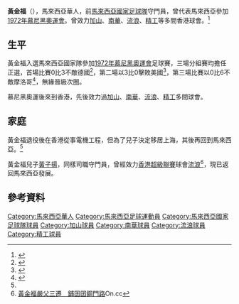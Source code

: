 {{Football player infobox
| playername = 黃金福
| image = 
| height = 
| nickname = 
| dateofbirth = 1949年3月17日
| cityofbirth = 
| countryofbirth = [[File:Flag_of_the_Federated_Malay_States_(1895–1946).svg|22px]] [[馬來亞聯合邦|馬來亞]]
| currentclub = 已退役
| clubnumber = 
| position = [[守門員|守門員]]
| youthyears = 
| youthclubs = 
| years = 
| clubs = [[加山足球隊|加山]]<br />[[南華足球隊|南華]]<br />[[香港流浪足球會|流浪]]<br />[[精工足球會|精工]]
| caps(goals) = 
| nationalyears1 = 1970–1972
| nationalteam1 = [[馬來西亞國家足球隊|馬來西亞]]
| nationalcaps1 = 
| nationalgoals1 = 
| pcupdate = 
| ntupdate = 
}}
'''黃金福'''（{{bd|1949年|3月17日|catIdx=Wong}}），馬來西亞華人，前[[馬來西亞國家足球隊|馬來西亞國家足球隊]]守門員，曾代表馬來西亞參加[[1972年慕尼黑奧運會|1972年慕尼黑奧運會]]。曾效力[[加山足球隊|加山]]、[[南華足球隊|南華]]、[[香港流浪足球會|流浪]]、[[精工足球會|精工]]等多間香港球會。<ref>{{cite web|url=http://www.1titan.com/article.php?cat=1&pg=63&ac=4706|title=战术不对阻发展 黄金福为马足把脉|work=1titan.com|access-date=2017-03-17|archive-url=https://web.archive.org/web/20170327054803/http://www.1titan.com/article.php?cat=1&pg=63&ac=4706|archive-date=2017-03-27|dead-url=yes}}</ref>

==生平==
黃金福入選馬來西亞國家隊參加[[1972年慕尼黑奧運會|1972年慕尼黑奧運會]]足球賽，三場分組賽均擔任正選，首場比賽0比3不敵德國<ref>{{Cite web |url=https://www.fifa.com/tournaments/archive/mensolympic/munich1972/matches/round=197111/match=32127/index.html |title=Germany vs Malaysia Match Report |accessdate=2018-02-22 |archive-date=2020-02-17 |archive-url=https://web.archive.org/web/20200217161853/https://www.fifa.com/tournaments/archive/mensolympic/munich1972/matches/round=197111/match=32127/index.html |dead-url=no }}</ref>，第二場以3比0擊敗美國<ref>{{Cite web |url=https://www.fifa.com/tournaments/archive/mensolympic/munich1972/matches/round=197111/match=32136/index.html |title=Malaysia vs USA Match Report |accessdate=2018-02-22 |archive-date=2020-02-17 |archive-url=https://web.archive.org/web/20200217161859/https://www.fifa.com/tournaments/archive/mensolympic/munich1972/matches/round=197111/match=32136/index.html |dead-url=no }}</ref>，第三場比賽以0比6不敵摩洛哥<ref>{{Cite web |url=https://www.fifa.com/tournaments/archive/mensolympic/munich1972/matches/round=197111/match=32144/index.html |title=Malaysia vs Morocco Match Report |accessdate=2018-02-22 |archive-date=2020-02-17 |archive-url=https://web.archive.org/web/20200217161858/https://www.fifa.com/tournaments/archive/mensolympic/munich1972/matches/round=197111/match=32144/index.html |dead-url=no }}</ref>，無緣晉級次圈。

慕尼黑奧運後來到香港，先後效力過[[加山足球隊|加山]]、[[南華足球隊|南華]]、[[香港流浪足球會|流浪]]、[[精工足球會|精工]]多間球會。

==家庭==
黃金福退役後在香港從事電機工程，但為了兒子決定移居上海，其後再回到馬來西亞。<ref name="Note01"/>

黃金福兒子[[黃子揚_(足球員)|黃子揚]]，同樣司職守門員，曾經效力[[香港超級聯賽|香港超級聯賽]]球會[[香港流浪足球會|流浪]]<ref name="Note01" >[http://hk.on.cc/hk/bkn/cnt/sport/20170929/bkn-20170929000527680-0929_00882_001.html 黃金福嚴父三遷　鋪囝囝鋼門路]On.cc</ref>，現已返回馬來西亞發展。

==參考資料==
{{reflist}}

{{DEFAULTSORT: Wong, Kam Fook}}
[[Category:馬來西亞華人|Category:馬來西亞華人]]
[[Category:馬來西亞足球運動員|Category:馬來西亞足球運動員]]
[[Category:馬來西亞國家足球隊球員|Category:馬來西亞國家足球隊球員]]
[[Category:加山球員|Category:加山球員]]
[[Category:南華球員|Category:南華球員]]
[[Category:流浪球員|Category:流浪球員]]
[[Category:精工球員|Category:精工球員]]